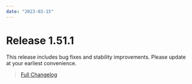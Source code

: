 ```yaml
---
date: "2023-03-15"
---
```


# Release 1.51.1

This release includes bug fixes and stability improvements. Please update at your earliest convenience.

> [Full Changelog](https://github.com/SnailyCAD/snaily-cadv4/releases/tag/1.51.1)
